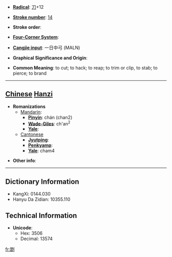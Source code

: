 * '''[[Wiktionary:Chinese radical index| Radical]]''': [[Wiktionary:Chinese radical index 刀|刀]]+12

* '''[[Wiktionary:Chinese total strokes index|Stroke number]]''': [[Wiktionary:Chinese total strokes index 14|14]]

* '''Stroke order''': 

* '''[[Wiktionary:Chinese four corner index|Four-Corner System]]''': 

* '''[[Wiktionary:Chinese Cangjie index|Cangjie input]]''': 一日中弓 (MALN)

* '''Graphical Significance and Origin''': 

* '''Common Meaning''': to cut; to hack; to reap; to trim or clip, to stab; to pierce; to brand

----

== [[Chinese]] [[Hanzi]] ==

* '''Romanizations'''
** [[Mandarin]]:
*** '''[[Pinyin]]''': chán (chan2)
*** '''[[Wade-Giles]]''': ch'an<sup>2</sup>
*** '''[[Yale]]''': 
**[[Cantonese]]
***'''[[Jyutping]]''':
***'''[[Penkyamp]]''': 
***'''[[Yale]]''': cham4

* '''Other info''': 

----

== Dictionary Information ==

* KangXi: 0144.030
* Hanyu Da Zidian: 10355.110

== Technical Information ==

* '''Unicode''':
** Hex: 3506
** Decimal: 13574

[[fr:㔆]]